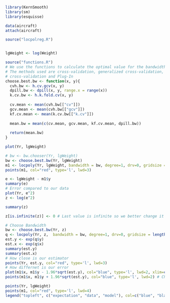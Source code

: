 ```r
library(KernSmooth)
library(sm)
library(esquisse)

data(aircraft)
attach(aircraft)

source("locpolreg.R")


lgWeight <- log(Weight)
```


```r
source("functions.R")
# We use the functions to calculate the optimal value for the bandwidth. 
# The methods used are cross-validation, generalized cross-validation, 10-fold
# cross-validation and Plug-In
choose.best.bw <- function(x, y){
  cvh.bw <- h.cv.gcv(x, y)
  dpill.bw <- dpill(x, y, range.x = range(x))
  k.cv.bw <- h.k.fold.cv(x, y)
  
  cv.mean <- mean(cvh.bw[["cv"]])
  gcv.mean <- mean(cvh.bw[["gcv"]])
  kf.cv.mean <- mean(k.cv.bw[["k.cv"]])
  
  mean.bw = mean(c(cv.mean, gcv.mean, kf.cv.mean, dpill.bw))
  
  return(mean.bw)
}
```

```r
plot(Yr, lgWeight)

# bw <- bw.chooser(Yr, lgWeight)
bw <- choose.best.bw(Yr, lgWeight)
m1 <- locpoly(Yr, lgWeight, bandwidth = bw, degree=1, drv=0, gridsize = length(Yr))
points(m1, col="red", type='l', lwd=3)

e <- lgWeight - m1$y
summary(e)
# Error compared to our data
plot(Yr, e^2)
z <- log(e^2)

summary(z)

z[is.infinite(z)] <- 0 # Last value is infinite so we better change it to 0

# Choose Bandwidth
bw <- choose.best.bw(Yr, z)
q <- locpoly(Yr, z,  bandwidth = bw, degree=1, drv=0, gridsize = length(Yr)) 
est.y <- exp(q$y)
est.x <- exp(q$x)
summary(est.y)
summary(est.x)
# How close is our estimator
points(Yr, est.y, col="red", type='l', lwd=3)
# How differnet is our error
plot(m1$x, m1$y - 1.96*sqrt(est.y), col="blue", type='l', lwd=2, xlim=c(15,90), ylim=c(6,12)) # Check this bc wtf is this plot maybe I understood it wrong
points(m1$x, m1$y + 1.96*sqrt(est.y), col="blue", type='l', lwd=2) # Check this bc wtf is this plot maybe I understood it wrong

points(Yr, lgWeight)
points(m1, col="red", type='l', lwd=4)
legend("topleft", c("expectation", "data", "model"), col=c("blue", "black", "red"), pch=15)

```


